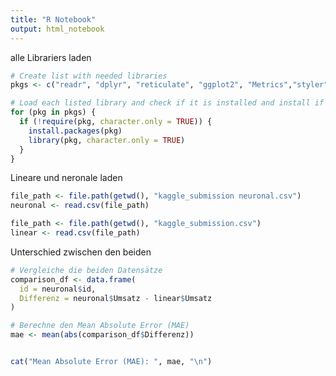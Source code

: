 ```yaml
---
title: "R Notebook"
output: html_notebook
---
```

alle Librariers laden
```r
# Create list with needed libraries
pkgs <- c("readr", "dplyr", "reticulate", "ggplot2", "Metrics","styler","tidyverse","rsample","zoo")

# Load each listed library and check if it is installed and install if necessary
for (pkg in pkgs) {
  if (!require(pkg, character.only = TRUE)) {
    install.packages(pkg)
    library(pkg, character.only = TRUE)
  }
}
```

Lineare und neronale laden
```r
file_path <- file.path(getwd(), "kaggle_submission neuronal.csv")
neuronal <- read.csv(file_path)

file_path <- file.path(getwd(), "kaggle_submission.csv")
linear <- read.csv(file_path)

```
Unterschied zwischen den beiden
```r


# Vergleiche die beiden Datensätze
comparison_df <- data.frame(
  id = neuronal$id,
  Differenz = neuronal$Umsatz - linear$Umsatz
)

# Berechne den Mean Absolute Error (MAE)
mae <- mean(abs(comparison_df$Differenz))


cat("Mean Absolute Error (MAE): ", mae, "\n")

```

